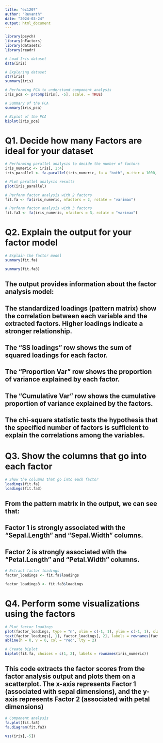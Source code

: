 ---
title: "ec1207"
author: "Revanth"
date: "2024-03-24"
output: html_document
---

```{r}
library(psych)
library(nFactors)
library(datasets)
library(readr)
```

```{r}
# Load Iris dataset
data(iris)
```

```{r}
# Exploring dataset
str(iris)
summary(iris)
```

```{r}
# Performing PCA to understand component analysis
iris_pca <- prcomp(iris[, -5], scale. = TRUE)

# Summary of the PCA
summary(iris_pca)

```

```{r}
# Biplot of the PCA
biplot(iris_pca)
```

# Q1. Decide how many Factors are ideal for your dataset

```{r}
# Performing parallel analysis to decide the number of factors
iris_numeric <- iris[, 1:4]
iris_parallel <- fa.parallel(iris_numeric, fa = "both", n.iter = 1000, n.obs = nrow(iris_numeric))

```

```{r}
# Plot parallel analysis results
plot(iris_parallel)
```

```{r}
# Perform factor analysis with 2 factors
fit.fa <- fa(iris_numeric, nfactors = 2, rotate = "varimax")

# Perform factor analysis with 3 factors
fit.fa3 <- fa(iris_numeric, nfactors = 3, rotate = "varimax")
```

# Q2. Explain the output for your factor model

```{r}
# Explain the factor model
summary(fit.fa)

summary(fit.fa3)
```

## The output provides information about the factor analysis model:
## The standardized loadings (pattern matrix) show the correlation between each variable and the extracted factors. Higher loadings indicate a stronger relationship.
## The "SS loadings" row shows the sum of squared loadings for each factor.
## The "Proportion Var" row shows the proportion of variance explained by each factor.
## The "Cumulative Var" row shows the cumulative proportion of variance explained by the factors.
## The chi-square statistic tests the hypothesis that the specified number of factors is sufficient to explain the correlations among the variables.

# Q3. Show the columns that go into each factor 

```{r}
# Show the columns that go into each factor
loadings(fit.fa)
loadings(fit.fa3)
```

## From the pattern matrix in the output, we can see that:

## Factor 1 is strongly associated with the "Sepal.Length" and "Sepal.Width" columns.
## Factor 2 is strongly associated with the "Petal.Length" and "Petal.Width" columns.

```{r}
# Extract factor loadings
factor_loadings <- fit.fa$loadings

factor_loadings3 <- fit.fa3$loadings

```

# Q4. Perform some visualizations using the factors

```{r}
# Plot factor loadings
plot(factor_loadings, type = "n", xlim = c(-1, 1), ylim = c(-1, 1), xlab = "Factor 1", ylab = "Factor 2")
text(factor_loadings[, 1], factor_loadings[, 2], labels = rownames(factor_loadings), cex = 0.8)
abline(h = 0, v = 0, col = "red", lty = 2)


```



```{r}
# Create biplot
biplot(fit.fa, choices = c(1, 2), labels = rownames(iris_numeric))
```

## This code extracts the factor scores from the factor analysis output and plots them on a scatterplot. The x-axis represents Factor 1 (associated with sepal dimensions), and the y-axis represents Factor 2 (associated with petal dimensions)

```{r}
# Component analysis
fa.plot(fit.fa3)
fa.diagram(fit.fa3)
```
```{r}
vss(iris[,-5])
```
```{r}

```
```{r}

```
